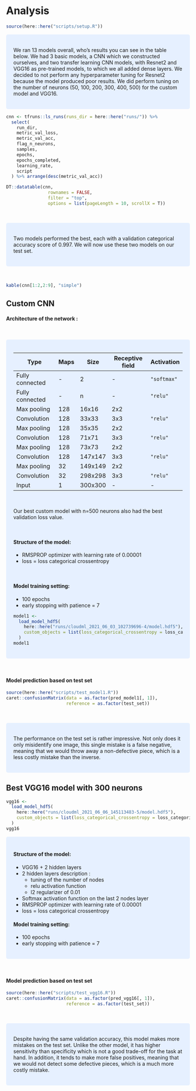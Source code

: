 
# Analysis

```r
source(here::here("scripts/setup.R"))
```

<style>
div.blue { background-color:#e6f0ff; border-radius: 5px; padding: 20px;}
</style>
<div class = "blue">

We ran 13 models overall, who's results you can see in the table below. We had 3 basic models, a CNN which we constructed ourselves, and two transfer learning CNN models, with Resnet2 and VGG16 as pre-trained models, to which we all added dense layers. We decided to not perform any hyperparameter tuning for Resnet2 because the model produced poor results. We did perform tuning on the number of neurons (50, 100, 200, 300, 400, 500) for the custom model and VGG16.

</div>

```r
cnn <- tfruns::ls_runs(runs_dir = here::here("runs/")) %>%
  select(
    run_dir,
    metric_val_loss,
    metric_val_acc,
    flag_n_neurons,
    samples,
    epochs,
    epochs_completed,
    learning_rate,
    script
  ) %>% arrange(desc(metric_val_acc))

DT::datatable(cnn,
                rownames = FALSE,
                filter = "top",
                options = list(pageLength = 10, scrollX = T))

```
<br>

<style>
div.blue { background-color:#e6f0ff; border-radius: 5px; padding: 20px;}
</style>
<div class = "blue">

Two models performed the best, each with a validation categorical accuracy score of 0.997. We will now use these two models on our test set.

</div>

<br>

```r
kable(cnn[1:2,2:9], "simple")
```

## Custom CNN

#### Architecture of the network :

<br>

<style>
div.blue { background-color:#e6f0ff; border-radius: 5px; padding: 20px;}
</style>
<div class = "blue">

| Type             | Maps  | Size      | Receptive field | Activation  |
|------------------|-------|-----------|-----------------|-------------|
| Fully connected  | -     | 2         | -               | `"softmax"` |
| Fully connected  | -     | n         | -               | `"relu"`    |
| Max pooling      | 128   | 16x16     | 2x2             |             |
| Convolution      | 128   | 33x33     | 3x3             | `"relu"`    |
| Max pooling      | 128   | 35x35     | 2x2             |             |
| Convolution      | 128   | 71x71     | 3x3             | `"relu"`    |
| Max pooling      | 128   | 73x73     | 2x2             |             |
| Convolution      | 128   | 147x147   | 3x3             | `"relu"`    |
| Max pooling      | 32    | 149x149   | 2x2             |             |
| Convolution      | 32    | 298x298   | 3x3             | `"relu"`    |
| Input            | 1     | 300x300   | -               | -           |

<br>

Our best custom model with n=500 neurons also had the best validation loss value.

<br>

#### Structure of the model:
* RMSPROP optimizer with learning rate of 0.00001
* loss = loss categorical crossentropy

<br>

#### Model training setting:

* 100 epochs
* early stopping with patience = 7

```r
model1 <-
  load_model_hdf5(
    here::here("runs/cloudml_2021_06_03_102739696-4/model.hdf5"),
    custom_objects = list(loss_categorical_crossentropy = loss_categorical_crossentropy)
  )
model1
```

</div>


<br>

#### Model prediction based on test set

```r
source(here::here("scripts/test_model1.R"))
caret::confusionMatrix(data = as.factor(pred_model1[, 1]),
                       reference = as.factor(test_set))
```

<br>

<style>
div.blue { background-color:#e6f0ff; border-radius: 5px; padding: 20px;}
</style>
<div class = "blue">

The performance on the test set is rather impressive. Not only does it only misidentify one image, this single mistake is a false negative, meaning that we would throw away a non-defective piece, which is a less costly mistake than the inverse.

</div>

## Best VGG16 model with 300 neurons


```r
vgg16 <-
  load_model_hdf5(
    here::here("runs/cloudml_2021_06_06_145113483-5/model.hdf5"),
    custom_objects = list(loss_categorical_crossentropy = loss_categorical_crossentropy)
  )
vgg16
```

<style>
div.blue { background-color:#e6f0ff; border-radius: 5px; padding: 20px;}
</style>
<div class = "blue">

#### Structure of the model:
* VGG16 + 2 hidden layers 
* 2 hidden layers description :
    + tuning of the number of nodes
    + relu activation function
    + l2 regularizer of 0.01
* Softmax activation function on the last 2 nodes layer
* RMSPROP optimizer with learning rate of 0.00001
* loss = loss categorical crossentropy

#### Model training setting:
* 100 epochs
* early stopping with patience = 7

</div>


<br>

#### Model prediction based on test set


```r
source(here::here("scripts/test_vgg16.R"))
caret::confusionMatrix(data = as.factor(pred_vgg16[, 1]),
                       reference = as.factor(test_set))
```

<br>

<style>
div.blue { background-color:#e6f0ff; border-radius: 5px; padding: 20px;}
</style>
<div class = "blue">

Despite having the same validation accuracy, this model makes more mistakes on the test set. Unlike the other model, it has higher sensitivity than specificity which is not a good trade-off for the task at hand. In addition, it tends to make more false positives, meaning that we would not detect some defective pieces, which is a much more costly mistake.

</div>